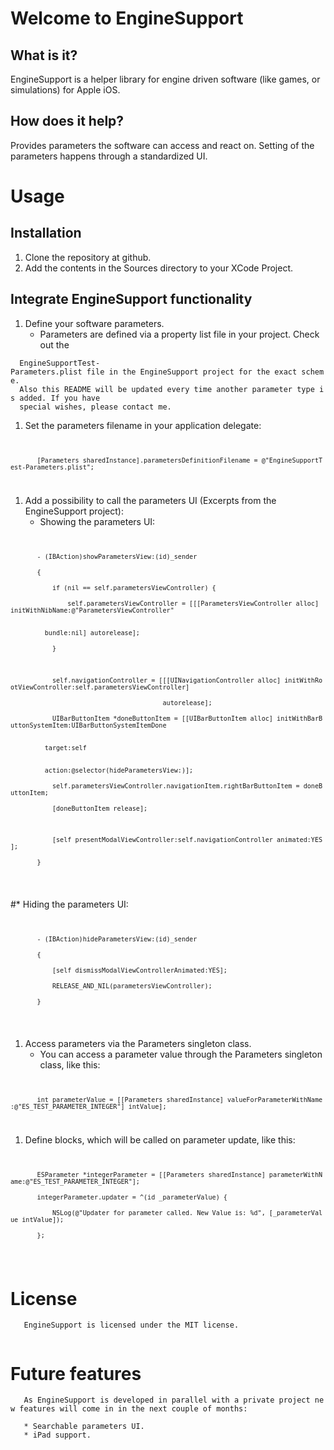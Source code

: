 = Welcome to EngineSupport =

== What is it? ==

EngineSupport is a helper library for engine driven software (like games, or simulations) for
Apple iOS.

== How does it help? ==

Provides parameters the software can access and react on. Setting of the parameters happens through
a standardized UI.

= Usage =

== Installation ==
# Clone the repository at github.
# Add the contents in the Sources directory to your XCode Project.
== Integrate EngineSupport functionality ==

# Define your software parameters.
#* Parameters are defined via a property list file in your project. Check out the 
   EngineSupportTest-Parameters.plist file in the EngineSupport project for the exact scheme.
   Also this README will be updated every time another parameter type is added. If you have
   special wishes, please contact me.
# Set the parameters filename in your application delegate:

	<code>
		[Parameters sharedInstance].parametersDefinitionFilename = @"EngineSupportTest-Parameters.plist";
	</code>
# Add a possibility to call the parameters UI (Excerpts from the EngineSupport project):
#* Showing the parameters UI:

	<code>
		- (IBAction)showParametersView:(id)_sender
		{
		    if (nil == self.parametersViewController) {
		        self.parametersViewController = [[[ParametersViewController alloc] initWithNibName:@"ParametersViewController"
		                                                                                    bundle:nil] autorelease];
		    }

		    self.navigationController = [[[UINavigationController alloc] initWithRootViewController:self.parametersViewController] 
		                                 autorelease];
		    UIBarButtonItem *doneButtonItem = [[UIBarButtonItem alloc] initWithBarButtonSystemItem:UIBarButtonSystemItemDone 
		                                                                                    target:self
		                                                                                    action:@selector(hideParametersView:)];
		    self.parametersViewController.navigationItem.rightBarButtonItem = doneButtonItem;
		    [doneButtonItem release];

		    [self presentModalViewController:self.navigationController animated:YES];
		}
	</code>
	
#* Hiding the parameters UI:
	<code>
		- (IBAction)hideParametersView:(id)_sender
		{
		    [self dismissModalViewControllerAnimated:YES];
		    RELEASE_AND_NIL(parametersViewController);
		}
	</code>
	
# Access parameters via the Parameters singleton class.
#* You can access a parameter value through the Parameters singleton class, like this:

	<code>
		int parameterValue = [[Parameters sharedInstance] valueForParameterWithName:@"ES_TEST_PARAMETER_INTEGER"] intValue];
	</code>
# Define blocks, which will be called on parameter update, like this:

	<code>
		ESParameter *integerParameter = [[Parameters sharedInstance] parameterWithName:@"ES_TEST_PARAMETER_INTEGER"];
		integerParameter.updater = ^(id _parameterValue) { 
	        NSLog(@"Updater for parameter called. New Value is: %d", [_parameterValue intValue]); 
	    };
	</code>
	
= License =

	EngineSupport is licensed under the MIT license.
	
= Future features =

	As EngineSupport is developed in parallel with a private project new features will come in in the next couple of months:
	
	* Searchable parameters UI.
	* iPad support.
